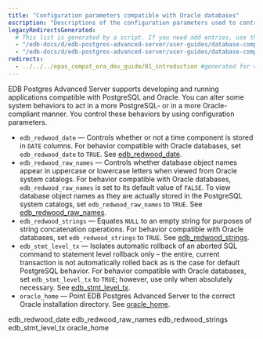 ```yaml
---
title: "Configuration parameters compatible with Oracle databases"
escription: "Descriptions of the configuration parameters used to control system behaviors to act more like PostgreSQL or more like Oracle"
legacyRedirectsGenerated:
  # This list is generated by a script. If you need add entries, use the `legacyRedirects` key.
  - "/edb-docs/d/edb-postgres-advanced-server/user-guides/database-compatibility-for-oracle-developers-guide/9.6/Database_Compatibility_for_Oracle_Developers_Guide_v9.6.1.005.html"
  - "/edb-docs/d/edb-postgres-advanced-server/user-guides/database-compatibility-for-oracle-developers-guide/9.5/Database_Compatibility_for_Oracle_Developers_Guide.1.005.html"
redirects:
  - ../../../epas_compat_ora_dev_guide/01_introduction #generated for docs/epas/reorg-role-use-case-mode
---
```


<div id="configuration_parameters_compatible_with_oracle_databases" class="registered_link"></div>

EDB Postgres Advanced Server supports developing and running applications compatible with PostgreSQL and Oracle. You can alter some system behaviors to act in a more PostgreSQL- or in a more Oracle-compliant manner. You control these behaviors by using configuration parameters. 

-   `edb_redwood_date` &mdash; Controls whether or not a time component is stored in `DATE` columns. For behavior compatible with Oracle databases, set `edb_redwood_date` to `TRUE`. See [edb_redwood_date](01_edb_redwood_date/#edb_redwood_date).
-   `edb_redwood_raw_names` &mdash; Controls whether database object names appear in uppercase or lowercase letters when viewed from Oracle system catalogs. For behavior compatible with Oracle databases, `edb_redwood_raw_names` is set to its default value of `FALSE`. To view database object names as they are actually stored in the PostgreSQL system catalogs, set `edb_redwood_raw_names` to `TRUE`. See [edb_redwood_raw_names](02_edb_redwood_raw_names/#edb_redwood_raw_names).
-   `edb_redwood_strings` &mdash; Equates `NULL` to an empty string for purposes of string concatenation operations. For behavior compatible with Oracle databases, set `edb_redwood_strings` to `TRUE`. See [edb_redwood_strings](03_edb_redwood_strings/#edb_redwood_strings).
-   `edb_stmt_level_tx` &mdash; Isolates automatic rollback of an aborted SQL command to statement level rollback only – the entire, current transaction is not automatically rolled back as is the case for default PostgreSQL behavior. For behavior compatible with Oracle databases, set `edb_stmt_level_tx` to `TRUE`; however, use only when absolutely necessary. See [edb_stmt_level_tx](04_edb_stmt_level_tx/#edb_stmt_level_tx).
-   `oracle_home` &mdash; Point EDB Postgres Advanced Server to the correct Oracle installation directory. See [oracle_home](05_oracle_home).

<div class="toctree" maxdepth="3">

edb_redwood_date edb_redwood_raw_names edb_redwood_strings edb_stmt_level_tx oracle_home

</div>
